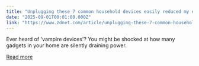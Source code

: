 ```yaml
---
title: "Unplugging these 7 common household devices easily reduced my electricity bill"
date: "2025-09-01T00:01:00.000Z"
link: "https://www.zdnet.com/article/unplugging-these-7-common-household-devices-easily-reduced-my-electricity-bill/"
---
```


Ever heard of 'vampire devices'? You might be shocked at how many gadgets in your home are silently draining power.

[Read more](https://www.zdnet.com/article/unplugging-these-7-common-household-devices-easily-reduced-my-electricity-bill/)
